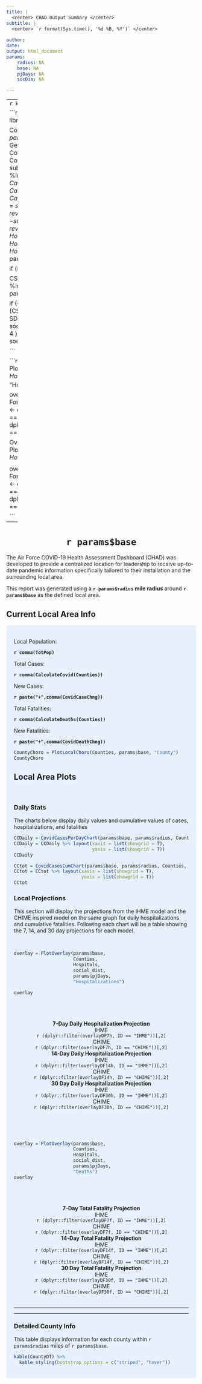 ---
title: |
  <center> CHAD Output Summary </center>
subtitle: |
  <center> `r format(Sys.time(), '%d %B, %Y')` </center>
  
author: 
date:
output: html_document
params:
    radius: NA
    base: NA
    pjDays: NA
    socDis: NA

---


---
```{r setup, include=FALSE}
knitr::opts_chunk$set(echo = TRUE)
```

```{r echo = FALSE, warning = FALSE, message = FALSE}
# Some global stuff
library(ggplot2)
library(plotly)
library(knitr)
library(kableExtra)

Counties = GetCounties(params$base, params$radius)
Hospitals = GetHospitals(params$base, params$radius)
CountyDT = GetLocalDataTable(Counties)
CovidCounties = subset(CovidConfirmedCases, CountyFIPS %in% Counties$FIPS)
CountyCovid = CalculateCovid(Counties)
CountyDeaths = CalculateDeaths(Counties)
TotPop = CalculateCounties(Counties)
CovidCaseChng = sum(rev(CovidCounties)[,1] - rev(CovidCounties)[,2])
CovidDeathChng <- sum(rev(CovidCounties)[,1] - rev(CovidCounties)[,2])
HospUltz = HospitalIncreases(Counties, Hospitals)
HospUltz2 = HospitalUtlzChng(params$base, params$radius)


if (is.null(params$socDis) ){social_dist<-1}
        
        CS      <- "CS"       %in% params$socDis
        CB    <- "CB"     %in% params$socDis
        SD <- "SD"  %in% params$socDis
        
        if (CS & CB & SD){
            social_dist <- 27
        } else if (CS & CB){
            social_dist <- 12
        } else if (CS & SD){
            social_dist <-19
        } else if (SD & CB){
            social_dist <-23
        } else if (CS) {
            social_dist <- 4
        }  else if (CB) {
            social_dist <- 8
        }  else if (SD) {
            social_dist <- 15
        }


```

```{r echo=FALSE}

OverlayDatahosp = PlotOverlay2(params$base, 
                      Counties, 
                      Hospitals, 
                      social_dist, 
                      params$pjDays,
                      "Hospitalizations")

overlayDF7h <- dplyr::filter(OverlayDatahosp, ForecastDate == Sys.Date()+7)
overlayDF14h <- dplyr::filter(OverlayDatahosp, ForecastDate == Sys.Date()+14)
overlayDF30h <- dplyr::filter(OverlayDatahosp, ForecastDate == Sys.Date()+30)

OverlayDatafatal = PlotOverlay2(params$base, 
                      Counties, 
                      Hospitals, 
                      social_dist, 
                      params$pjDays,
                      "Deaths")

overlayDF7f <- dplyr::filter(OverlayDatafatal, ForecastDate == Sys.Date()+7)
overlayDF14f <- dplyr::filter(OverlayDatafatal, ForecastDate == Sys.Date()+14)
overlayDF30f <- dplyr::filter(OverlayDatafatal, ForecastDate == Sys.Date()+30)

```
---





<center>
#  `r params$base` 
</center>

The Air Force COVID-19 Health Assessment Dashboard (CHAD) was developed to provide a centralized location for leadership to receive up-to-date pandemic information specifically tailored to their installation and the surrounding local area. 

This report was generated using a **`r params$radius` mile radius** around **`r params$base`** as the defined local area.




## Current Local Area Info

<style>
div.blue { background-color:#e6f0ff; border-radius: 5px; padding: 20px;}
</style>
<div class = "blue">

<div class = "row">

<div class = "col-md-5">

Local Population: 

**`r comma(TotPop)`**

Total Cases:

**`r comma(CalculateCovid(Counties))`**

New Cases: 

**`r paste("+",comma(CovidCaseChng))`**

Total Fatalities: 

**`r comma(CalculateDeaths(Counties))`**

New Fatalities: 

**`r paste("+",comma(CovidDeathChng))`**





</div>

<div class = "col-md-7">

```{r fig.height = 4, fig.width = 5, echo=FALSE}
CountyChoro = PlotLocalChoro(Counties, params$base, "County")
CountyChoro
```

</div>
</div>

## Local Area Plots

<br>

### Daily Stats

The charts below display daily values and cumulative values of cases, hospitalizations, and fatalities

<div class = "row">

<div class = "col-md-6">
```{r fig.height = 4, fig.width = 4, echo=FALSE}
CCDaily = CovidCasesPerDayChart(params$base, params$radius, Counties, Hospitals)
CCDaily = CCDaily %>% layout(xaxis = list(showgrid = T),
                             yaxis = list(showgrid = T))
CCDaily
```
</div>

<div class = "col-md-6">
```{r fig.height = 4, fig.width = 4, echo=FALSE}
CCtot = CovidCasesCumChart(params$base, params$radius, Counties, Hospitals)
CCtot = CCtot %>% layout(xaxis = list(showgrid = T),
                         yaxis = list(showgrid = T))
CCtot
```
</div>

</div>



### Local Projections

This section will display the projections from the IHME model and the CHIME inspired model on the same graph for daily hospitalizations and cumulative fatalities. Following each chart will be a table showing the 7, 14, and 30 day projections for each model.

<br>

```{r fig.height = 5, fig.width = 10,echo=FALSE}

overlay = PlotOverlay(params$base, 
                      Counties, 
                      Hospitals, 
                      social_dist, 
                      params$pjDays,
                      "Hospitalizations")

overlay

```

<br>


<style>
div.blue { background-color:#e6f0ff; border-radius: 5px; padding: 20px;}
</style>
<div class = "blue">



<div class = "row">

<div class = "col-md-4">

<div class = "row">
<center>**7-Day Daily Hospitalization Projection**</center>
</div>


<div class = "row">


<div class = "col-md-6">

<center>IHME</center>

<center>`r (dplyr::filter(overlayDF7h, ID == "IHME"))[,2]`</center>

</div>


<div class = "col-md-6">

<center>CHIME</center>

<center>`r (dplyr::filter(overlayDF7h, ID == "CHIME"))[,2]`</center>

</div>

</div>


</div>




<div class = "col-md-4">

<div class = "row">
<center>**14-Day Daily Hospitalization Projection**</center>
</div>


<div class = "row">


<div class = "col-md-6">

<center>IHME</center>

<center>`r (dplyr::filter(overlayDF14h, ID == "IHME"))[,2]`</center>

</div>


<div class = "col-md-6">

<center>CHIME</center>

<center>`r (dplyr::filter(overlayDF14h, ID == "CHIME"))[,2]`</center>

</div>

</div>


</div>



<div class = "col-md-4">

<div class = "row">
<center>**30 Day Daily Hospitalization Projection**</center>
</div>


<div class = "row">


<div class = "col-md-6">

<center>IHME</center>

<center>`r (dplyr::filter(overlayDF30h, ID == "IHME"))[,2]`</center>

</div>


<div class = "col-md-6">

<center>CHIME</center>

<center>`r (dplyr::filter(overlayDF30h, ID == "CHIME"))[,2]`</center>

</div>

</div>


</div>



</div>
</div>


<br><br>

```{r fig.height = 5, fig.width = 9,echo=FALSE}

overlay = PlotOverlay(params$base, 
                      Counties, 
                      Hospitals, 
                      social_dist, 
                      params$pjDays,
                      "Deaths")
overlay
```


<br>


<style>
div.blue { background-color:#e6f0ff; border-radius: 5px; padding: 20px;}
</style>
<div class = "blue">



<div class = "row">

<div class = "col-md-4">

<div class = "row">
<center>**7-Day Total Fatality Projection**</center>
</div>


<div class = "row">


<div class = "col-md-6">

<center>IHME</center>

<center>`r (dplyr::filter(overlayDF7f, ID == "IHME"))[,2]`</center>

</div>


<div class = "col-md-6">

<center>CHIME</center>

<center>`r (dplyr::filter(overlayDF7f, ID == "CHIME"))[,2]`</center>

</div>

</div>


</div>




<div class = "col-md-4">

<div class = "row">
<center>**14-Day Total Fatality Projection**</center>
</div>


<div class = "row">


<div class = "col-md-6">

<center>IHME</center>

<center>`r (dplyr::filter(overlayDF14f, ID == "IHME"))[,2]`</center>

</div>


<div class = "col-md-6">

<center>CHIME</center>

<center>`r (dplyr::filter(overlayDF14f, ID == "CHIME"))[,2]`</center>

</div>

</div>


</div>



<div class = "col-md-4">

<div class = "row">
<center>**30 Day Total Fatality Projection**</center>
</div>


<div class = "row">


<div class = "col-md-6">

<center>IHME</center>

<center>`r (dplyr::filter(overlayDF30f, ID == "IHME"))[,2]`</center>

</div>


<div class = "col-md-6">

<center>CHIME</center>

<center>`r (dplyr::filter(overlayDF30f, ID == "CHIME"))[,2]`</center>

</div>

</div>


</div>



</div>
</div>


***
***


### Detailed County Info

This table displays information for each county within `r params$radius` miles of `r params$base`.


```{r echo=FALSE}
kable(CountyDT) %>%
  kable_styling(bootstrap_options = c("striped", "hover"))
```





